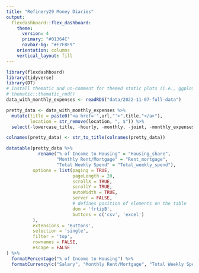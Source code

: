 ```yaml
---
title: "Refinery29 Money Diaries"
output: 
  flexdashboard::flex_dashboard:
    theme: 
      version: 4
      primary: "#01364C"
      navbar-bg: "#F7F8F9"
    orientation: columns
    vertical_layout: fill
---
```


```r
library(flexdashboard)
library(tidyverse)
library(DT)
# Install thematic and un-comment for themed static plots (i.e., ggplot2)
# thematic::thematic_rmd()
data_with_monthly_expenses <- readRDS("data/2022-11-07-full-data")
```

```r
pretty_data <- data_with_monthly_expenses %>%
  mutate(title = paste0("<a href='",url,"'>",title,"</a>"),
         location = str_remove(location, ", $")) %>%
  select(-lowercase_title, -hourly, -monthly, -joint, -monthly_expenses, -url, -article_text) 

colnames(pretty_data) <- str_to_title(colnames(pretty_data))
```

```r
datatable(pretty_data %>%
            rename("% of Income to Housing" = "Housing_share",
                   "Monthly Rent/Mortgage" = "Rent_mortgage",
                   "Total Weekly Spend" = "Total_weekly_spend"),
          options = list(paging = TRUE,    
                         pageLength = 20, 
                         scrollX = TRUE,   
                         scrollY = TRUE,  
                         autoWidth = TRUE,
                         server = FALSE,  
                         # defines position of elements on the table
                         dom = 'frtipB',
                         buttons = c('csv', 'excel')
          ),
          extensions = 'Buttons',
          selection = 'single', 
          filter = 'top',           
          rownames = FALSE,
          escape = FALSE
) %>%
  formatPercentage("% of Income to Housing") %>%
  formatCurrency(c("Salary", "Monthly Rent/Mortgage", "Total Weekly Spend"), digits = 0)
```

